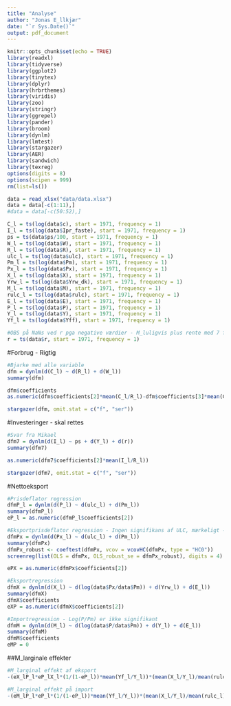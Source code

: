 ```yaml
---
title: "Analyse"
author: "Jonas E_llkjær"
date: "`r Sys.Date()`"
output: pdf_document
---
```


```r
knitr::opts_chunk$set(echo = TRUE)
library(readxl)
library(tidyverse)
library(ggplot2)
library(tinytex)
library(dplyr)
library(hrbrthemes)
library(viridis)
library(zoo)
library(stringr)
library(ggrepel)
library(pander)
library(broom)
library(dynlm)
library(lmtest)
library(stargazer)
library(AER)
library(sandwich)
library(texreg)
options(digits = 8)
options(scipen = 999)
rm(list=ls())
```

```r
data = read_xlsx("data/data.xlsx")
data = data[-c(1:11),]
#data = data[-c(50:52),]
```

```r
C_l = ts(log(data$c), start = 1971, frequency = 1)
I_l = ts(log(data$Ipr_faste), start = 1971, frequency = 1)
ps = ts(data$ps/100, start = 1971, frequency = 1)
W_l = ts(log(data$W), start = 1971, frequency = 1)
R_l = ts(log(data$R), start = 1971, frequency = 1)
ulc_l = ts(log(data$ulc), start = 1971, frequency = 1)
Pm_l = ts(log(data$Pm), start = 1971, frequency = 1)
Px_l = ts(log(data$Px), start = 1971, frequency = 1)
X_l = ts(log(data$X), start = 1971, frequency = 1)
Yrw_l = ts(log(data$Yrw_dk), start = 1971, frequency = 1)
M_l = ts(log(data$M), start = 1971, frequency = 1)
rulc_l = ts(log(data$rulc), start = 1971, frequency = 1)
E_l = ts(log(data$E), start = 1971, frequency = 1)
P_l = ts(log(data$P), start = 1971, frequency = 1)
Y_l = ts(log(data$Y), start = 1971, frequency = 1)
Yf_l = ts(log(data$Yff), start = 1971, frequency = 1)

#OBS på NaNs ved r pga negative værdier - M_luligvis plus rente med 7 for at undgå? ændrer det noget?
r = ts(data$r, start = 1971, frequency = 1)
```

#Forbrug - Rigtig
```r
#Bjarke med alle variable
dfm = dynlm(d(C_l) ~ d(R_l) + d(W_l))
summary(dfm)

dfm$coefficients
as.numeric(dfm$coefficients[2]*mean(C_l/R_l)-dfm$coefficients[3]*mean(C_l/W_l))
```

```r
stargazer(dfm, omit.stat = c("f", "ser"))
```

#Investeringer - skal rettes
```r
#Svar fra Mikael
dfm7 = dynlm(d(I_l) ~ ps + d(Y_l) + d(r))
summary(dfm7)

as.numeric(dfm7$coefficients[2]*mean(I_l/R_l))
```

```r
stargazer(dfm7, omit.stat = c("f", "ser"))
```




#Nettoeksport
```r
#Prisdeflator regression
dfmP_l = dynlm(d(P_l) ~ d(ulc_l) + d(Pm_l))
summary(dfmP_l)
eP_l = as.numeric(dfmP_l$coefficients[2])

#Eksportprisdeflator regression - Ingen signifikans af ULC, mærkeligt - fuck
dfmPx = dynlm(d(Px_l) ~ d(ulc_l) + d(Pm_l))
summary(dfmPx)
dfmPx_robust <- coeftest(dfmPx, vcov = vcovHC(dfmPx, type = "HC0"))
screenreg(list(OLS = dfmPx, OLS_robust_se = dfmPx_robust), digits = 4)

ePX = as.numeric(dfmPx$coefficients[2])

#Eksportregression
dfmX = dynlm(d(X_l) ~ d(log(data$Px/data$Pm)) + d(Yrw_l) + d(E_l))
summary(dfmX)
dfmX$coefficients
eXP = as.numeric(dfmX$coefficients[2])

#Importregression - Log(P/Pm) er ikke signifikant
dfmM = dynlm(d(M_l) ~ d(log(data$P/data$Pm)) + d(Y_l) + d(E_l))
summary(dfmM)
dfmM$coefficients
eMP = 0
```

##M_larginale effekter
```r
#M_larginal effekt af eksport
-(eX_lP_l*eP_lX_l*(1/(1-eP_l))*mean(Yf_l/Y_l))*(mean(X_l/Y_l)/mean(rulc_l))

#M_larginal effekt på import
-(eM_lP_l*eP_l*(1/(1-eP_l))*mean(Yf_l/Y_l))*(mean(X_l/Y_l)/mean(rulc_l))
```

